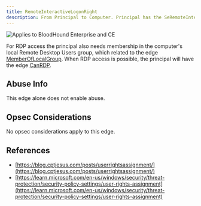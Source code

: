 ```yaml
---
title: RemoteInteractiveLogonRight
description: From Principal to Computer. Principal has the SeRemoteInteractiveLogonRight on the Computer.
---
```


<img noZoom src="/assets/enterprise-AND-community-edition-pill-tag.svg" alt="Applies to BloodHound Enterprise and CE"/>

For RDP access the principal also needs membership in the computer's local Remote Desktop Users group, which related to the edge [MemberOfLocalGroup](https://github.com/SpecterOps/bloodhound-docs/blob/main//resources/edges/member-of-local-group). When RDP access is possible, the principal will have the edge [CanRDP](https://github.com/SpecterOps/bloodhound-docs/blob/main//resources/edges/can-rdp).

Abuse Info
----------

This edge alone does not enable abuse.

Opsec Considerations
--------------------

No opsec considerations apply to this edge.

References
----------

* [https://blog.cptjesus.com/posts/userrightsassignment/](https://blog.cptjesus.com/posts/userrightsassignment/)
* [https://learn.microsoft.com/en-us/windows/security/threat-protection/security-policy-settings/user-rights-assignment](https://learn.microsoft.com/en-us/windows/security/threat-protection/security-policy-settings/user-rights-assignment)
